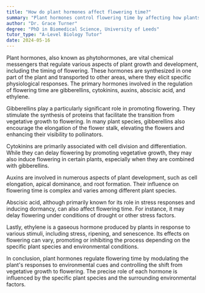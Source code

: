 ```yaml
---
title: "How do plant hormones affect flowering time?"
summary: "Plant hormones control flowering time by affecting how plants respond to environmental signals like light and temperature."
author: "Dr. Grace Turner"
degree: "PhD in Biomedical Science, University of Leeds"
tutor_type: "A-Level Biology Tutor"
date: 2024-05-16
---
```


Plant hormones, also known as phytohormones, are vital chemical messengers that regulate various aspects of plant growth and development, including the timing of flowering. These hormones are synthesized in one part of the plant and transported to other areas, where they elicit specific physiological responses. The primary hormones involved in the regulation of flowering time are gibberellins, cytokinins, auxins, abscisic acid, and ethylene.

Gibberellins play a particularly significant role in promoting flowering. They stimulate the synthesis of proteins that facilitate the transition from vegetative growth to flowering. In many plant species, gibberellins also encourage the elongation of the flower stalk, elevating the flowers and enhancing their visibility to pollinators.

Cytokinins are primarily associated with cell division and differentiation. While they can delay flowering by promoting vegetative growth, they may also induce flowering in certain plants, especially when they are combined with gibberellins.

Auxins are involved in numerous aspects of plant development, such as cell elongation, apical dominance, and root formation. Their influence on flowering time is complex and varies among different plant species.

Abscisic acid, although primarily known for its role in stress responses and inducing dormancy, can also affect flowering time. For instance, it may delay flowering under conditions of drought or other stress factors.

Lastly, ethylene is a gaseous hormone produced by plants in response to various stimuli, including stress, ripening, and senescence. Its effects on flowering can vary, promoting or inhibiting the process depending on the specific plant species and environmental conditions.

In conclusion, plant hormones regulate flowering time by modulating the plant's responses to environmental cues and controlling the shift from vegetative growth to flowering. The precise role of each hormone is influenced by the specific plant species and the surrounding environmental factors.
    